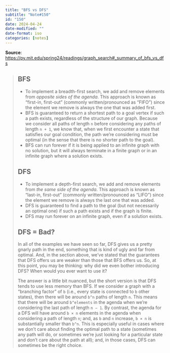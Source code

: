 ```yaml
---
title: "BFS vs DFS"
subtitle: "Note#150"
id: "150"
date: 2024-04-24
date-modified: ""
date-format: iso
categories: [notes]
---
```

**Source**: [https://py.mit.edu/spring24/readings/graph_search#_summary_of_bfs_vs_dfs](https://py.mit.edu/spring24/readings/graph_search#_summary_of_bfs_vs_dfs)

> ## BFS
>
> * To implement a breadth-first search, we add and remove elements from *opposite sides of the agenda*. This approach is known as "first-in, first-out" (commonly written/pronounced as "FIFO") since the element we remove is always the one that was added first.
> * BFS is guaranteed to return a shortest path to a goal vertex if such a path exists, regardless of the structure of our graph. Because we consider all paths of length `n` before considering any paths of length `n + 1`, we know that, when we first encounter a state that satisfies our goal condition, the path we're considering must be optimal (in the sense that there is no shorter path to the goal).
> * BFS can run forever if it is being applied to an infinite graph with no solution, but it will always terminate in a finite graph or in an infinite graph where a solution exists.
>
> ## DFS
>
> * To implement a depth-first search, we add and remove elements from *the same side of the agenda*. This approach is known as "last-in, first-out" (commonly written/pronounced as "LIFO") since the element we remove is always the last one that was added.
> * DFS is guaranteed to find a path to the goal (but not necessarily an optimal one) if such a path exists and if the graph is finite.
> * DFS may run forever on an infinite graph, even if a solution exists.
>
> ## DFS = Bad?
>
> In all of the examples we have seen so far, DFS gives us a pretty gnarly path in the end, something that is kind of ugly and far from optimal. And, in the section above, we've stated that the guarantees that DFS offers us are weaker than those that BFS offers us. So, at this point, you may be thinking: why did we even bother introducing DFS? When would you ever want to use it?
>
> The answer is a little bit nuanced, but the short version is that DFS tends to use less memory than BFS. If we consider a graph with a "branching factor" of `b` (i.e., every state is connected to `b` other states), then there will be around `b^n` paths of length `n`. This means that there will be around `b^elements` in the agenda when we're considering the last path of length `n − 1`. By contrast, the agenda for a DFS will have around `b × n` elements in the agenda when considering a path of length `n`; and, as `b` and `n` increase, `b × n` is substantially smaller than `b^n`. This is especially useful in cases where we don't care about finding the optimal path to a state (sometimes any path will do, or sometimes we're just looking for a particular state and don't care about the path at all); and, in those cases, DFS can sometimes be the right choice.
